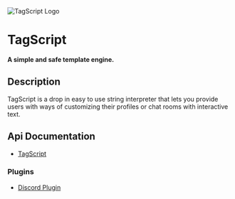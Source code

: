 

<div className="flex justify-center items-center flex-col">

<Image src={Logo} alt="TagScript Logo" width={250} height={250} placeholder="blur" />

# TagScript

**A simple and safe template engine.**

</div>

## Description

TagScript is a drop in easy to use string interpreter that lets you provide users with ways of customizing their profiles or chat rooms with interactive text.

## Api Documentation

-   [TagScript](/typedoc-api/tagscript)

### Plugins

-   [Discord Plugin](/typedoc-api/plugins/plugin-discord)
